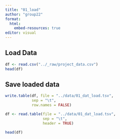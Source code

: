 ```yaml
---
title: "01_load"
author: "group22"
format:
  html:
    embed-resources: true
editor: visual
---
```


## Load Data

```r
df <- read.csv("../_raw/project_data.csv")
head(df)
```

## Save loaded data

```r
write.table(df, file = "../data/01_dat_load.tsv", 
            sep = "\t", 
            row.names = FALSE)

df <- read.table(file = "../data/01_dat_load.tsv", 
                 sep = "\t", 
                 header = TRUE)

head(df)
```
